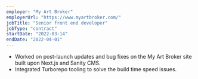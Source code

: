 ```yaml
---
employer: "My Art Broker"
employerUrl: "https://www.myartbroker.com/"
jobTitle: "Senior front end developer"
jobType: "contract"
startDate: "2022-03-14"
endDate: "2022-04-01"
---
```



- Worked on post-launch updates and bug fixes on the <InternalLink href="my-art-broker">My Art Broker</InternalLink> site built upon Next.js and Sanity CMS.
- Integrated Turborepo tooling to solve the build time speed issues.
